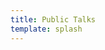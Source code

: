 ```yaml
---
title: Public Talks
template: splash
---
```



<CardGrid>
  <LinkCard
    title="FRIDA: Promoting Human Creativity Using Robotics"
    href="https://www.youtube.com/watch?v=9GAWNxrGG4o/"
    description="June 2024 &#8226; World Knowledge Forum"
  />
  <LinkCard
    title="Measurable Artificial Intelligence in Robotics Systems"
    href="https://www.youtube.com/watch?v=1xX2v1_S6FI/"
    description="Apr 2023 &#8226; Tartan Planning Series"
  />
  <LinkCard
    title="Social Robot Navigation"
    href="https://www.youtube.com/watch?v=rSzUOJZUEWE/"
    description="July 2021 &#8226; RISS Community Series"
  />
  <LinkCard
    title="Core Challenges in Navigation in Human Environments"
    href="https://www.youtube.com/watch?v=iw-yfDeds80/"
    description="May 2021 &#8226; KAUST RISC Lab"
  />
</CardGrid>
